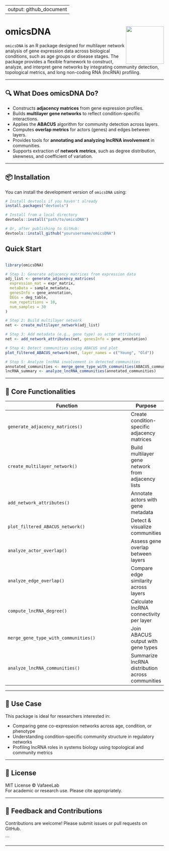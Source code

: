 
---
output: github_document
---

# omicsDNA <img src="man/figures/logo.png" align="right" height="120"/>

`omicsDNA` is an R package designed for multilayer network analysis of gene expression data across biological conditions, such as age groups or disease stages. The package provides a flexible framework to construct, analyze, and interpret gene networks by integrating community detection, topological metrics, and long non-coding RNA (lncRNA) profiling.

---

## 🔍 What Does omicsDNA Do?

- Constructs **adjacency matrices** from gene expression profiles.
- Builds **multilayer gene networks** to reflect condition-specific interactions.
- Applies the **ABACUS** algorithm for community detection across layers.
- Computes **overlap metrics** for actors (genes) and edges between layers.
- Provides tools for **annotating and analyzing lncRNA involvement** in communities.
- Supports extraction of **network metrics**, such as degree distribution, skewness, and coefficient of variation.

---

## 📦 Installation

You can install the development version of `omicsDNA` using:

```r
# Install devtools if you haven't already
install.packages("devtools")

# Install from a local directory
devtools::install("path/to/omicsDNA")

# Or, after publishing to GitHub:
devtools::install_github("yourusername/omicsDNA")
```

## Quick Start

```r

library(omicsDNA)

# Step 1: Generate adjacency matrices from expression data
adj_list <- generate_adjacency_matrices(
  expression_mat = expr_matrix,
  metaData = sample_metadata,
  genesInfo = gene_annotation,
  DEGs = deg_table,
  num_repetitions = 10,
  num_samples = 30
)

# Step 2: Build multilayer network
net <- create_multilayer_network(adj_list)

# Step 3: Add metadata (e.g., gene type) as actor attributes
net <- add_network_attributes(net, genesInfo = gene_annotation)

# Step 4: Detect communities using ABACUS and plot
plot_filtered_ABACUS_network(net, layer_names = c("Young", "Old"))

# Step 5: Analyze lncRNA involvement in detected communities
annotated_communities <- merge_gene_type_with_communities(ABACUS_communities_net, actors_with_type)
lncRNA_summary <- analyze_lncRNA_communities(annotated_communities)

```

---

## 🧪 Core Functionalities

| Function                          | Purpose |
|----------------------------------|---------|
| `generate_adjacency_matrices()`  | Create condition-specific adjacency matrices |
| `create_multilayer_network()`    | Build multilayer gene network from adjacency lists |
| `add_network_attributes()`       | Annotate actors with gene metadata |
| `plot_filtered_ABACUS_network()` | Detect & visualize communities |
| `analyze_actor_overlap()`        | Assess gene overlap between layers |
| `analyze_edge_overlap()`         | Compare edge similarity across layers |
| `compute_lncRNA_degree()`        | Calculate lncRNA connectivity per layer |
| `merge_gene_type_with_communities()` | Join ABACUS output with gene types |
| `analyze_lncRNA_communities()`   | Summarize lncRNA distribution across communities |

---

## 🧬 Use Case

This package is ideal for researchers interested in:

- Comparing gene co-expression networks across age, condition, or phenotype
- Understanding condition-specific community structure in regulatory networks
- Profiling lncRNA roles in systems biology using topological and community metrics

---

## 📄 License

MIT License © VafaeeLab  
For academic or research use. Please cite appropriately.

---

## 🤝 Feedback and Contributions

Contributions are welcome! Please submit issues or pull requests on GitHub.

```

---

